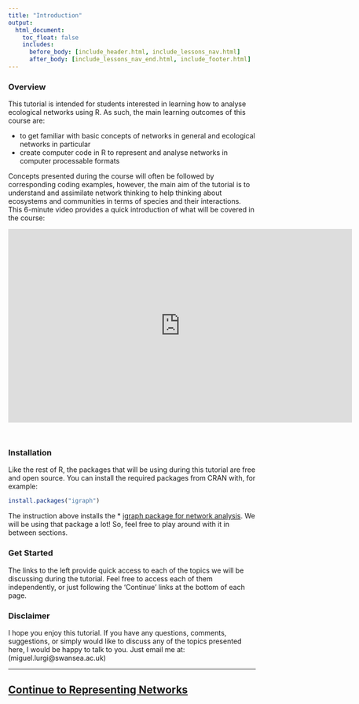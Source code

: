 ```yaml
---
title: "Introduction"
output:
  html_document:
    toc_float: false
    includes:
      before_body: [include_header.html, include_lessons_nav.html]
      after_body: [include_lessons_nav_end.html, include_footer.html]
---
```


### Overview

This tutorial is intended for students interested in learning how to analyse ecological networks using R. As such, the main learning outcomes of this course are:

* to get familiar with basic concepts of networks in general and ecological networks in particular
* create computer code in R to represent and analyse networks in computer processable formats

Concepts presented during the course will often be followed by corresponding coding examples, however, the main aim of the tutorial is to understand and assimilate network thinking to help thinking about ecosystems and communities in terms of species and their interactions. This 6-minute video provides a quick introduction of what will be covered in the course:

<iframe src="https:////player.vimeo.com/video/153476481" width="700" height="394" frameborder="0" style="margin-bottom: 2em;" webkitallowfullscreen mozallowfullscreen allowfullscreen></iframe>

### Installation

Like the rest of R, the packages that will be using during this tutorial are free and open source. You can install the required packages from CRAN with, for example:

```r
install.packages("igraph")
```

The instruction above installs the * [igraph package for network analysis](https://igraph.org/). We will be using that package a lot! So, feel free to play around with it in between sections.

### Get Started

The links to the left provide quick access to each of the topics we will be discussing during the tutorial. Feel free to access each of them independently, or just following the 'Continue' links at the bottom of each page.


### Disclaimer

I hope you enjoy this tutorial. If you have any questions, comments, suggestions, or simply would like to discuss any of the topics presented here, I would be happy to talk to you. Just email me at: (miguel.lurgi@swansea.ac.uk)

***
## [Continue to Representing Networks](lesson-2.html){.continue-link}
